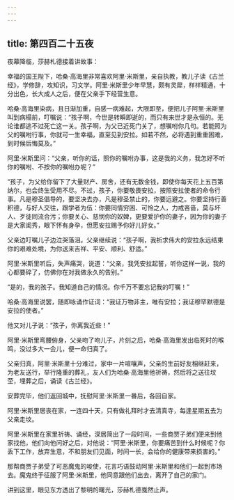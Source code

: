 ```yaml
---
---
---
```

title: 第四百二十五夜
---






夜幕降临，莎赫札德接着讲故事：





幸福的国王陛下，哈桑·高海里非常喜欢阿里·米斯里，亲自执教，教儿子读《古兰经》，学修辞，攻知识，习文学。阿里·米斯里少年早慧，颇有灵犀，样样精通，十分出色，长大成人之后，便在父亲手下经营生意。

哈桑·高海里染病，且日渐加重，自感一病难起，大限即至，便把儿子阿里·米斯里叫到病榻前，叮嘱说：“孩子啊，今世是转瞬即逝的，而只有来世才是永恒的。无论谁都逃不过死亡这一关。孩子啊，为父已近死门关了，想嘱咐你几句。若能照为父的嘱咐行事，你就可一生幸福，直至见到安拉。如若不然，必将遇到重重困难，到时候后悔莫及。”

阿里·米斯里问：“父亲，听你的话，照你的嘱咐办事，这是我的义务，我怎好不听你的嘱咐、不按你的嘱咐办呢？”

“孩子，为父给你留下了大量财产、房舍，还有无数金钱，即使你每天花上五百第纳尔，也会终生受用不尽。不过，孩子，你要敬畏安拉，按照安拉使者的命令行事。凡是穆圣倡导的，要坚决去办，凡是穆圣禁止的，你要远避之。你要坚持行善积德，与好人交往，跟学者为伍：你要同情穷困、可怜之人，力戒吝啬，莫与坏人、歹徒同流合污；你要关心、慈悯你的奴婢，更要爱护你的妻子，因为你的妻子是大家闺秀，眼下怀有身孕，但愿安拉赐予你好儿好女。”

父亲边叮嘱儿子边泣哭落泪。父亲继续说：“孩子啊，我祈求伟大的安拉永远结束你的艰难处境，为你送来吉祥、平安、顺利、舒适。”

阿里·米斯里听后，失声痛哭，说道：“父亲，我凭安拉起誓，听你这样一说，我的心都要碎了，仿佛你在对我做永久的告别。”

“是的，我的孩子。我知道自己的情况。你千万不要忘记我的叮嘱！”

哈桑·高海里说罢，随即咏诵作证词：“我证万物非主，唯有安拉；我证穆罕默德是安拉的使者。”

他又对儿子说：“孩子，你离我近些！”

阿里·米斯里弯腰俯身，父亲吻了吻儿子，片刻之后，哈桑·高海里发出临死时的喉鸣，没过多大一会儿，便一命归真了。

父亲归真，阿里·米斯里十分难过，家中一片喧嚷声，父亲的生前好友相继赶来，为老友送行，举行隆重的葬礼，友人们为哈桑·高海里他祈祷，然后将之送往坟茔，埋葬之后，诵读《古兰经》。

安葬完毕，他们返回城中，抚慰阿里·米斯里一番后，各回自家。

阿里·米斯里居丧在家，一连四十天，只有做礼拜时才去清真寺，每逢星期五去为父亲走坟。

阿里·米斯里在家里祈祷、诵经，深居简出了一段时间，一些商贾子弟们便来到他家找他，他们向他问好之后，对他说：“阿里·米斯里，你要痛苦到什么时候呢？你丢下工作，放弃生意，不和朋友们见面，时间一长，会给你的健康带来损害的。”

那帮商贾子弟受了可恶魔鬼的唆使，花言巧语鼓动阿里·米斯里和他们一起到市场去。魔鬼终于征服了阿里·米斯里，他同意跟他们出去，离开了自己的家门。





讲到这里，眼见东方透出了黎明的曙光，莎赫札德戛然止声。
